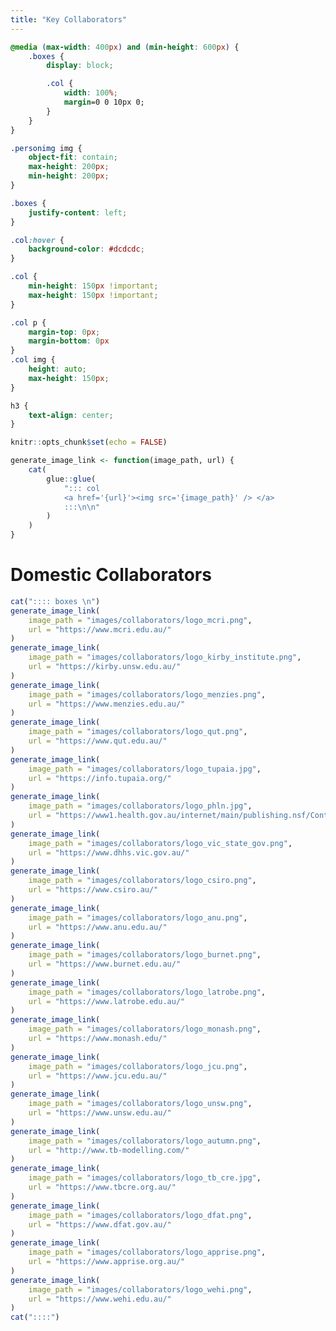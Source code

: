 ```yaml
---
title: "Key Collaborators"
---
```


```css
@media (max-width: 400px) and (min-height: 600px) {
    .boxes {
        display: block;

        .col {
            width: 100%;
            margin=0 0 10px 0;
        }
    }
}

.personimg img {
    object-fit: contain;
    max-height: 200px;
    min-height: 200px;
}

.boxes {
    justify-content: left;
}

.col:hover {
    background-color: #dcdcdc;
}

.col {
    min-height: 150px !important;
    max-height: 150px !important;
}

.col p {
    margin-top: 0px;
    margin-bottom: 0px
}
.col img {
    height: auto;
    max-height: 150px;
}

h3 {
    text-align: center;
}
```

```r
knitr::opts_chunk$set(echo = FALSE)

generate_image_link <- function(image_path, url) {
    cat(
        glue::glue(
            "::: col
            <a href='{url}'><img src='{image_path}' /> </a>
            :::\n\n"
        )
    )
}


```

# Domestic Collaborators

```r
cat(":::: boxes \n")
generate_image_link(
    image_path = "images/collaborators/logo_mcri.png",
    url = "https://www.mcri.edu.au/"
)
generate_image_link(
    image_path = "images/collaborators/logo_kirby_institute.png",
    url = "https://kirby.unsw.edu.au/"
)
generate_image_link(
    image_path = "images/collaborators/logo_menzies.png",
    url = "https://www.menzies.edu.au/"
)
generate_image_link(
    image_path = "images/collaborators/logo_qut.png",
    url = "https://www.qut.edu.au/"
)
generate_image_link(
    image_path = "images/collaborators/logo_tupaia.jpg",
    url = "https://info.tupaia.org/"
)
generate_image_link(
    image_path = "images/collaborators/logo_phln.jpg",
    url = "https://www1.health.gov.au/internet/main/publishing.nsf/Content/cda-cdna-phln-index.htm"
)
generate_image_link(
    image_path = "images/collaborators/logo_vic_state_gov.png",
    url = "https://www.dhhs.vic.gov.au/"
)
generate_image_link(
    image_path = "images/collaborators/logo_csiro.png",
    url = "https://www.csiro.au/"
)
generate_image_link(
    image_path = "images/collaborators/logo_anu.png",
    url = "https://www.anu.edu.au/"
)
generate_image_link(
    image_path = "images/collaborators/logo_burnet.png",
    url = "https://www.burnet.edu.au/"
)
generate_image_link(
    image_path = "images/collaborators/logo_latrobe.png",
    url = "https://www.latrobe.edu.au/"
)
generate_image_link(
    image_path = "images/collaborators/logo_monash.png",
    url = "https://www.monash.edu/"
)
generate_image_link(
    image_path = "images/collaborators/logo_jcu.png",
    url = "https://www.jcu.edu.au/"
)
generate_image_link(
    image_path = "images/collaborators/logo_unsw.png",
    url = "https://www.unsw.edu.au/"
)
generate_image_link(
    image_path = "images/collaborators/logo_autumn.png",
    url = "http://www.tb-modelling.com/"
)
generate_image_link(
    image_path = "images/collaborators/logo_tb_cre.jpg",
    url = "https://www.tbcre.org.au/"
)
generate_image_link(
    image_path = "images/collaborators/logo_dfat.png",
    url = "https://www.dfat.gov.au/"
)
generate_image_link(
    image_path = "images/collaborators/logo_apprise.png",
    url = "https://www.apprise.org.au/"
)
generate_image_link(
    image_path = "images/collaborators/logo_wehi.png",
    url = "https://www.wehi.edu.au/"
)
cat("::::")
```
